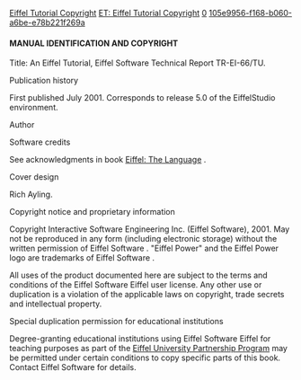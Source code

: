 [[Property:title|Eiffel Tutorial Copyright]]
[[Property:link_title|ET: Eiffel Tutorial Copyright]]
[[Property:weight|0]]
[[Property:uuid|105e9956-f168-b060-a6be-e78b221f269a]]
====MANUAL IDENTIFICATION AND COPYRIGHT====

Title: An Eiffel Tutorial, Eiffel Software Technical Report TR-EI-66/TU. 

Publication history

First published July 2001. Corresponds to release 5.0 of the EiffelStudio environment. 

Author

Software credits

See acknowledgments in book <span> [http://www.eiffel.com/doc/page.html Eiffel: The Language]  </span>. 

Cover design

Rich Ayling. 

Copyright notice and proprietary information

Copyright Interactive Software Engineering Inc. (Eiffel Software), 2001. May not be reproduced in any form (including electronic storage) without the written permission of Eiffel Software . "Eiffel Power" and the Eiffel Power logo are trademarks of Eiffel Software . 

All uses of the product documented here are subject to the terms and conditions of the Eiffel Software Eiffel user license. Any other use or duplication is a violation of the applicable laws on copyright, trade secrets and intellectual property. 

Special duplication permission for educational institutions

Degree-granting educational institutions using Eiffel Software Eiffel for teaching purposes as part of the <span> [http://www.eiffel.com/educators/resources.html Eiffel University Partnership Program]  </span> may be permitted under certain conditions to copy specific parts of this book. Contact Eiffel Software for details. 




